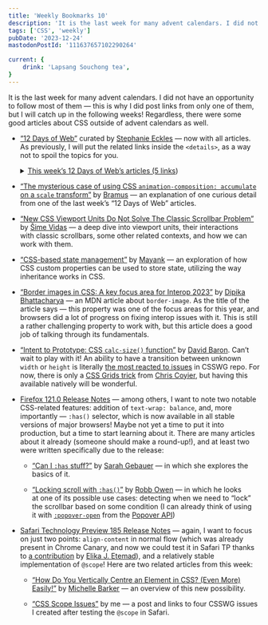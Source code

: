 ```yaml
---
title: 'Weekly Bookmarks 10'
description: 'It is the last week for many advent calendars. I did not have an opportunity to follow most of them — this is why I did post links from only one of them, but I will catch up in the following weeks! Regardless, there were some good articles about CSS outside of advent calendars as well.'
tags: ['CSS', 'weekly']
pubDate: '2023-12-24'
mastodonPostId: '111637657102290264'

current: {
	drink: 'Lapsang Souchong tea',
}
---
```


It is the last week for many advent calendars. I did not have an opportunity to follow most of them — this is why I did post links from only one of them, but I will catch up in the following weeks! Regardless, there were some good articles about CSS outside of advent calendars as well.

- [“12 Days of Web”](https://12daysofweb.dev/) curated by [Stephanie Eckles](https://thinkdobecreate.com/) — now with all articles. As previously, I will put the related links inside the `<details>`, as a way not to spoil the topics for you.

    <details>
        <summary><u>This week’s 12 Days of Web’s articles (5 links</u>)</summary>
		- [“View Transitions”](https://12daysofweb.dev/2023/view-transitions/) by [Chen Hui Jing](https://chenhuijing.com/) — an introduction to view transitions. I’ve yet to properly play with them, as I’m mostly waiting for them to be available for regular page transitions. And when I did try them, I found out that they’re something that you have to design in-advance, and it might not be a good idea to try and apply them to existing web-sites without putting any thought into it.
		- [“CSS Nesting”](https://12daysofweb.dev/2023/css-nesting/) by [Kilian Valkhof](https://kilianvalkhof.com/) — a round-up of various aspects of native CSS nesting. It feels so good to finally use it after years of preprocessors!
		- [“Scroll-driven Animations”](https://12daysofweb.dev/2023/css-scroll-driven-animations/) by [Michelle Barker](https://css-irl.info/) — an introduction to some of the common use cases for the scroll-driven animations, showcasing some simple but festive examples. I did already write [4 articles about them](https://kizu.dev/tags/scroll_driven_animations/), and not planning to stop — though I tend to explore the less common use cases.
		- [“Responsive SVGs”](https://12daysofweb.dev/2023/responsive-svgs/) by [Nils Binder](https://ichimnetz.com/) — a nice exploration of how we can make the SVGs responsive. There are many interesting details, some of which I had to stumble myself when doing my examples involving SVG in my [“Future CSS: Anchor Positioning”](https://kizu.dev/anchor-positioning-experiments/) article (specifically, for the [last example of the “Four Quadrants”](https://kizu.dev/anchor-positioning-experiments/#Toggle-anchor-positioning-2-6) section, and for the example in the [“Using the Connections”](https://kizu.dev/anchor-positioning-experiments/#using-the-connections)).
		- [“Container Style Queries”](https://12daysofweb.dev/2023/container-style-queries/) by [Manuel Matuzović](https://matuzo.at/) — an introduction to the style queries. During this year’s [CSS Day](https://cssday.nl/2023) many speakers did mention style queries as something that could solve one or another problem. We need more articles about them! And we need them in all browsers as well, the sooner — the better.

		- - -

		Note: I did not list two posts about JS; if you’re interested in them — look for them on the website for yourself!
	</details>

- [“The mysterious case of using CSS `animation-composition: accumulate` on a `scale` transform”](https://brm.us/accumulate-scale) by [Bramus](https://www.bram.us/) — an explanation of one curious detail from one of the last week’s “12 Days of Web” articles.

- [“New CSS Viewport Units Do Not Solve The Classic Scrollbar Problem”](https://www.smashingmagazine.com/2023/12/new-css-viewport-units-not-solve-classic-scrollbar-problem/) by [Šime Vidas](https://webplatform.news/) — a deep dive into viewport units, their interactions with classic scrollbars, some other related contexts, and how we can work with them.

- [“CSS-based state management”](https://www.mayank.co/blog/css-for-js-state) by [Mayank](https://www.mayank.co/) — an exploration of how CSS custom properties can be used to store state, utilizing the way inheritance works in CSS.

- [“Border images in CSS: A key focus area for Interop 2023”](https://developer.mozilla.org/en-US/blog/border-images-interop-2023/) by [Dipika Bhattacharya](https://github.com/dipikabh/) — an MDN article about `border-image`. As the title of the article says — this property was one of the focus areas for this year, and browsers did a lot of progress on fixing interop issues with it. This is still a rather challenging property to work with, but this article does a good job of talking through its fundamentals.

- [“Intent to Prototype: CSS `calc-size()` function”](https://groups.google.com/a/chromium.org/g/blink-dev/c/YSc-ri5O32I/m/fvjllNgVAAAJ) by [David Baron](https://dbaron.org/). Can’t wait to play with it! An ability to have a transition between unknown `width` or `height` is literally [the most reacted to issues](https://github.com/w3c/csswg-drafts/issues/626#issuecomment-1800254442) in CSSWG repo. For now, there is only a [CSS Grids trick](https://chriscoyier.net/2022/12/21/things-css-could-still-use-heading-into-2023/#animate-to-auto) from [Chris Coyier](https://chriscoyier.net/), but having this available natively will be wonderful.

- [Firefox 121.0 Release Notes](https://www.mozilla.org/en-US/firefox/121.0/releasenotes/) — among others, I want to note two notable CSS-related features: addition of `text-wrap: balance`, and, more importantly — `:has()` selector, which is now available in all stable versions of major browsers! Maybe not yet a time to put it into production, but a time to start learning about it. There are many articles about it already (someone should make a round-up!), and at least two were written specifically due to the release:

	- [“Can I `:has` stuff?”](https://www.sarahgebauer.com/post/day-19-can-i-has-stuff/) by [Sarah Gebauer](https://www.sarahgebauer.com/) — in which she explores the basics of it.

	- [“Locking scroll with `:has()`”](https://robbowen.digital/wrote-about/locking-scroll-with-has/) by [Robb Owen](https://robbowen.digital/) — in which he looks at one of its possible use cases: detecting when we need to “lock” the scrollbar based on some condition (I can already think of using it with [`:popover-open`](https://developer.mozilla.org/en-US/docs/Web/CSS/:popover-open) from the [Popover API](https://open-ui.org/components/popover.research.explainer/))

- [Safari Technology Preview 185 Release Notes](https://webkit.org/blog/14885/release-notes-for-safari-technology-preview-185/) — again, I want to focus on just two points: `align-content` in normal flow (which was already present in Chrome Canary, and now we could test it in Safari TP thanks to [a contribution](https://github.com/WebKit/WebKit/pull/21522) by [Elika J. Etemad](https://fantasai.inkedblade.net/)), and a relatively stable implementation of `@scope`! Here are two related articles from this week:

    - [“How Do You Vertically Centre an Element in CSS? (Even More) Easily!”](https://css-irl.info/how-do-you-vertically-centre-an-element-in-css/) by [Michelle Barker](https://css-irl.info/) — an overview of this new possibility.

	- [“CSS Scope Issues”](https://blog.kizu.dev/css-scope-issues/) by me — a post and links to four CSSWG issues I created after testing the `@scope` in Safari.
